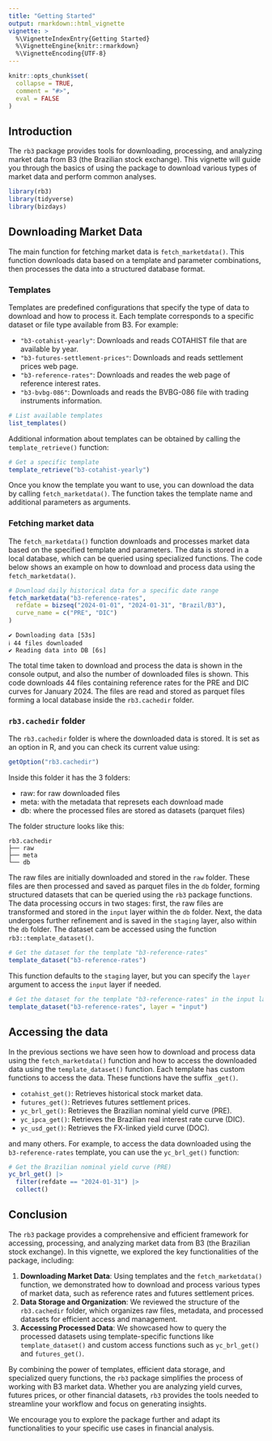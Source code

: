 ```yaml
---
title: "Getting Started"
output: rmarkdown::html_vignette
vignette: >
  %\VignetteIndexEntry{Getting Started}
  %\VignetteEngine{knitr::rmarkdown}
  %\VignetteEncoding{UTF-8}
---
```


```r
knitr::opts_chunk$set(
  collapse = TRUE,
  comment = "#>",
  eval = FALSE
)
```

## Introduction

The `rb3` package provides tools for downloading, processing, and analyzing market data from B3
(the Brazilian stock exchange). This vignette will guide you through the basics of using the
package to download various types of market data and perform common analyses.

```r
library(rb3)
library(tidyverse)
library(bizdays)
```

## Downloading Market Data

The main function for fetching market data is `fetch_marketdata()`.
This function downloads data based on a template and parameter combinations, then processes
the data into a structured database format.

### Templates

Templates are predefined configurations that specify the type of data to download and how to
process it.
Each template corresponds to a specific dataset or file type available from B3.
For example:

- `"b3-cotahist-yearly"`: Downloads and reads COTAHIST file that are available by year.
- `"b3-futures-settlement-prices"`: Downloads and reads settlement prices web page.
- `"b3-reference-rates"`: Downloads and reades the web page of reference interest rates.
- `"b3-bvbg-086"`: Downloads and reads the BVBG-086 file with trading instruments information.

```r
# List available templates
list_templates()
```

Additional information about templates can be obtained by calling the `template_retrieve()`
function:

```r
# Get a specific template
template_retrieve("b3-cotahist-yearly")
```

Once you know the template you want to use, you can download the data by calling
`fetch_marketdata()`.
The function takes the template name and additional parameters as arguments.

### Fetching market data

The `fetch_marketdata()` function downloads and processes market data based on the specified
template and parameters.
The data is stored in a local database, which can be queried using specialized functions.
The code below shows an example on how to download and process data using the `fetch_marketdata()`.

```r
# Download daily historical data for a specific date range
fetch_marketdata("b3-reference-rates",
  refdate = bizseq("2024-01-01", "2024-01-31", "Brazil/B3"),
  curve_name = c("PRE", "DIC")
)
```

```text
✔ Downloading data [53s]
ℹ 44 files downloaded
✔ Reading data into DB [6s]
```

The total time taken to download and process the data is shown in the console output,
and also the number of downloaded files is shown.
This code downloads 44 files containing reference rates for the PRE and DIC curves for January 2024.
The files are read and stored as parquet files forming a local database inside the `rb3.cachedir`
folder.

### `rb3.cachedir` folder

The `rb3.cachedir` folder is where the downloaded data is stored.
It is set as an option in R, and you can check its current value using:

```r
getOption("rb3.cachedir")
```

Inside this folder it has the 3 folders:

- raw: for raw downloaded files
- meta: with the metadata that represets each download made
- db: where the processed files are stored as datasets (parquet files)

The folder structure looks like this:

```text
rb3.cachedir
├── raw
├── meta
└── db
```

The raw files are initially downloaded and stored in the `raw` folder.
These files are then processed and saved as parquet files in the `db` folder,
forming structured datasets that can be queried using the `rb3` package functions.
The data processing occurs in two stages: first, the raw files are transformed and
stored in the `input` layer within the `db` folder.
Next, the data undergoes further refinement and is saved in the `staging` layer,
also within the `db` folder.
The dataset cam be accessed using the function `rb3::template_dataset()`.

```r
# Get the dataset for the template "b3-reference-rates"
template_dataset("b3-reference-rates")
```

This function defaults to the `staging` layer, but you can specify the `layer` argument
to access the `input` layer if needed.

```r
# Get the dataset for the template "b3-reference-rates" in the input layer
template_dataset("b3-reference-rates", layer = "input")
```

## Accessing the data

In the previous sections we have seen how to download and process data using the
`fetch_marketdata()` function and how to access the downloaded data using the `template_dataset()`
function.
Each template has custom functions to access the data.
These functions have the suffix `_get()`.

- `cotahist_get()`: Retrieves historical stock market data.
- `futures_get()`: Retrieves futures settlement prices.
- `yc_brl_get()`: Retrieves the Brazilian nominal yield curve (PRE).
- `yc_ipca_get()`: Retrieves the Brazilian real interest rate curve (DIC).
- `yc_usd_get()`: Retrieves the FX-linked yield curve (DOC).

and many others.
For example, to access the data downloaded using the `b3-reference-rates` template,
you can use the `yc_brl_get()` function:

```r
# Get the Brazilian nominal yield curve (PRE)
yc_brl_get() |>
  filter(refdate == "2024-01-31") |>
  collect()
```

## Conclusion

The `rb3` package provides a comprehensive and efficient framework for accessing, processing,
and analyzing market data from B3 (the Brazilian stock exchange).
In this vignette, we explored the key functionalities of the package, including:

1.  **Downloading Market Data**: Using templates and the `fetch_marketdata()` function,
    we demonstrated how to download and process various types of market data, such as
    reference rates and futures settlement prices.
2.  **Data Storage and Organization**: We reviewed the structure of the `rb3.cachedir` folder,
    which organizes raw files, metadata, and processed datasets for efficient access and management.
3.  **Accessing Processed Data**: We showcased how to query the processed datasets using
    template-specific functions like `template_dataset()` and custom access functions such as
    `yc_brl_get()` and `futures_get()`.

By combining the power of templates, efficient data storage, and specialized query functions,
the `rb3` package simplifies the process of working with B3 market data.
Whether you are analyzing yield curves, futures prices, or other financial datasets, `rb3`
provides the tools needed to streamline your workflow and focus on generating insights.

We encourage you to explore the package further and adapt its functionalities to your specific
use cases in financial analysis.


